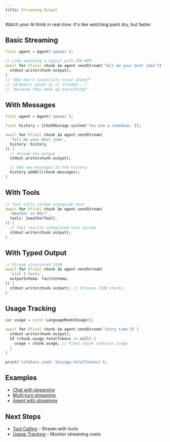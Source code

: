```yaml
---
title: Streaming Output
---
```


Watch your AI think in real-time. It's like watching paint dry, but faster.

## Basic Streaming

```dart
final agent = Agent('openai');

// Like watching a typist with 200 WPM
await for (final chunk in agent.sendStream('Tell me your best joke')) {
  stdout.write(chunk.output); 
}
// "Why don't scientists trust atoms?"
// (dramatic pause as it streams...)
// "Because they make up everything!"
```

## With Messages

```dart
final agent = Agent('openai');

final history = [ChatMessage.system('You are a comedian.')];

await for (final chunk in agent.sendStream(
  'Tell me your best joke',
  history: history,
)) {
  // Stream the output
  stdout.write(chunk.output); 

  // Add new messages to the history
  history.addAll(chunk.messages);
}
```

## With Tools

```dart
// Tool calls stream alongside text
await for (final chunk in agent.sendStream(
  'Weather in NYC?',
  tools: [weatherTool],
)) {
  // Tool results integrated into stream
  stdout.write(chunk.output);
}
```

## With Typed Output

```dart
// Stream structured JSON
await for (final chunk in agent.sendStream(
  'List 3 facts',
  outputSchema: factsSchema,
)) {
  stdout.write(chunk.output); // Streams JSON chunks
}
```

## Usage Tracking

```dart
var usage = const LanguageModelUsage();

await for (final chunk in agent.sendStream('Story time')) {
  stdout.write(chunk.output);
  if (chunk.usage.totalTokens != null) {
    usage = chunk.usage; // Final chunk contains usage
  }
}

print('\nTokens used: ${usage.totalTokens}');
```

## Examples

- [Chat with streaming](https://github.com/csells/dartantic_ai/blob/main/packages/dartantic_ai/example/bin/chat.dart)
- [Multi-turn streaming](https://github.com/csells/dartantic_ai/blob/main/packages/dartantic_ai/example/bin/multi_turn_chat.dart)
- [Agent with streaming](https://github.com/csells/dartantic_ai/blob/main/packages/dartantic_ai/example/bin/agent.dart)

## Next Steps

- [Tool Calling](/tool-calling) - Stream with tools
- [Usage Tracking](/usage-tracking) - Monitor streaming costs
